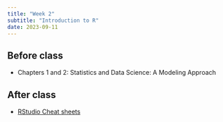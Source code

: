 ```yaml
---
title: "Week 2"
subtitle: "Introduction to R"
date: 2023-09-11
---
```

## Before class

- Chapters 1 and 2: Statistics and Data Science: A Modeling Approach

## After class

- [RStudio Cheat sheets](https://posit.co/resources/cheatsheets/)




